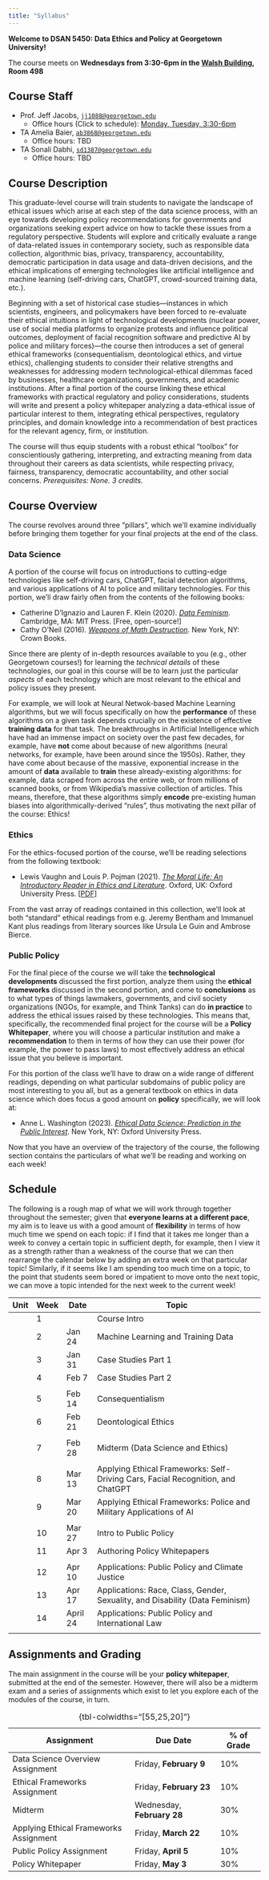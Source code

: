 ```yaml
---
title: "Syllabus"
---
```


**Welcome to DSAN 5450: Data Ethics and Policy at Georgetown University!**

The course meets on **Wednesdays from 3:30-6pm in the <a href='https://maps.app.goo.gl/fVVfDFpp4MEuukXa9' target='_blank'>Walsh Building<i class='bi bi-box-arrow-up-right ps-1'></i></a>, Room 498**

## Course Staff

* Prof. Jeff Jacobs, <a href='mailto:jj1088@georgetown.edu' target='_blank'>`jj1088@georgetown.edu`</a>
  * Office hours (Click to schedule): <a href='https://calendar.app.google/WiA9Jqit5d9mXsJf9' target='_blank'>Monday, Tuesday, 3:30-6pm</a>
* TA Amelia Baier, <a href='mailto:ab3868@georgetown.edu' target='_blank'>`ab3868@georgetown.edu`</a>
  * Office hours: TBD
* TA Sonali Dabhi, <a href='mailto:sd1387@georgetown.edu' target='_blank'>`sd1387@georgetown.edu`</a>
  * Office hours: TBD

## Course Description

This graduate-level course will train students to navigate the landscape of ethical issues which arise at each step of the data science process, with an eye towards developing policy recommendations for governments and organizations seeking expert advice on how to tackle these issues from a regulatory perspective. Students will explore and critically evaluate a range of data-related issues in contemporary society, such as responsible data collection, algorithmic bias, privacy, transparency, accountability, democratic participation in data usage and data-driven decisions, and the ethical implications of emerging technologies like artificial intelligence and machine learning (self-driving cars, ChatGPT, crowd-sourced training data, etc.).

Beginning with a set of historical case studies—instances in which scientists, engineers, and policymakers have been forced to re-evaluate their ethical intuitions in light of technological developments (nuclear power, use of social media platforms to organize protests and influence political outcomes, deployment of facial recognition software and predictive AI by police and military forces)—the course then introduces a set of general ethical frameworks (consequentialism, deontological ethics, and virtue ethics), challenging students to consider their relative strengths and weaknesses for addressing modern technological-ethical dilemmas faced by businesses, healthcare organizations, governments, and academic institutions. After a final portion of the course linking these ethical frameworks with practical regulatory and policy considerations, students will write and present a policy whitepaper analyzing a data-ethical issue of particular interest to them, integrating ethical perspectives, regulatory principles, and domain knowledge into a recommendation of best practices for the relevant agency, firm, or institution.

The course will thus equip students with a robust ethical "toolbox" for conscientiously gathering, interpreting, and extracting meaning from data throughout their careers as data scientists, while respecting privacy, fairness, transparency, democratic accountability, and other social concerns. *Prerequisites: None. 3 credits*.

## Course Overview

The course revolves around three "pillars", which we'll examine individually before bringing them together for your final projects at the end of the class.

### Data Science

A portion of the course will focus on introductions to cutting-edge technologies like self-driving cars, ChatGPT, facial detection algorithms, and various applications of AI to police and military technologies. For this portion, we'll draw fairly often from the contents of the following books:

* Catherine D'Ignazio and Lauren F. Klein (2020). <i><a href='https://data-feminism.mitpress.mit.edu/' target='_blank'>Data Feminism</a></i>. Cambridge, MA: MIT Press. [Free, open-source!]
* Cathy O'Neil (2016). <i><a href='https://en.wikipedia.org/wiki/Weapons_of_Math_Destruction' target='_blank'>Weapons of Math Destruction</a></i>. New York, NY: Crown Books.

Since there are plenty of in-depth resources available to you (e.g., other Georgetown courses!) for learning the *technical details* of these technologies, our goal in this course will be to learn just the particular *aspects* of each technology which are most relevant to the ethical and policy issues they present.

For example, we will look at Neural Netwok-based Machine Learning algorithms, but we will focus specifically on how the **performance** of these algorithms on a given task depends crucially on the existence of effective **training data** for that task. The breakthroughs in Artificial Intelligence which have had an immense impact on society over the past few decades, for example, have **not** come about because of new algorithms (neural networks, for example, have been around since the 1950s). Rather, they have come about because of the massive, exponential increase in the amount of **data** available to **train** these already-existing algorithms: for example, data scraped from across the entire web, or from millions of scanned books, or from Wikipedia's massive collection of articles. This means, therefore, that these algorithms simply **encode** pre-existing human biases into algorithmically-derived "rules", thus motivating the next pillar of the course: Ethics!

### Ethics

For the ethics-focused portion of the course, we'll be reading selections from the following textbook:

* Lewis Vaughn and Louis P. Pojman (2021). <i><a href='https://global.oup.com/ushe/product/the-moral-life-9780197610060?cc=us&lang=en&' target='_blank'>The Moral Life: An Introductory Reader in Ethics and Literature</a></i>. Oxford, UK: Oxford University Press. [<a href='https://www.dropbox.com/scl/fi/edx5t4xedli9pcfxm3330/Louis-P.-Pojman-The-Moral-Life_-An-Introductory-Reader-in-Ethics-and-Literature.pdf?rlkey=6pwuvdfed6m8mzp3d0l5rsajv&dl=1' target='_blank'>PDF</a>]

From the vast array of readings contained in this collection, we'll look at both "standard" ethical readings from e.g. Jeremy Bentham and Immanuel Kant plus readings from literary sources like Ursula Le Guin and Ambrose Bierce.

### Public Policy

For the final piece of the course we will take the **technological developments** discussed the first portion, analyze them using the **ethical frameworks** discussed in the second portion, and come to **conclusions** as to what types of things lawmakers, governments, and civil society organizations (NGOs, for example, and Think Tanks) can do **in practice** to address the ethical issues raised by these technologies. This means that, specifically, the recommended final project for the course will be a **Policy Whitepaper**, where you will choose a particular institution and make a **recommendation** to them in terms of how they can use their power (for example, the power to pass laws) to most effectively address an ethical issue that you believe is important.

For this portion of the class we'll have to draw on a wide range of different readings, depending on what particular subdomains of public policy are most interesting to you all, but as a general textbook on ethics in data science which does focus a good amount on **policy** specifically, we will look at:

* Anne L. Washington (2023). <i><a href=' https://annewashington.com/book-ethical-data-science-prediction-in-the-public-interest/' target='_blank'>Ethical Data Science: Prediction in the Public Interest</a></i>. New York, NY: Oxford University Press.

Now that you have an overview of the trajectory of the course, the following section contains the particulars of what we'll be reading and working on each week!

## Schedule

The following is a rough map of what we will work through together throughout the semester; given that **everyone learns at a different pace**, my aim is to leave us with a good amount of **flexibility** in terms of how much time we spend on each topic: if I find that it takes me longer than a week to convey a certain topic in sufficient depth, for example, then I view it as a strength rather than a weakness of the course that we can then rearrange the calendar below by adding an extra week on that particular topic! Similarly, if it seems like I am spending too much time on a topic, to the point that students seem bored or impatient to move onto the next topic, we can move a topic intended for the next week to the current week!

```{=html}
<table class='sticky-table'>
<thead>
<tr class='sticky-head'>
    <th>Unit</th>
    <th>Week</th>
    <th>Date</th>
    <th>Topic</th>
</tr>
</thead>
<tbody>
<tr>
    <td><span data-qmd="**Unit 1**: Data-Scientific Issues"></span></td>
    <td>1</td>
    <td><span data-qmd="Jan 17"></span></td>
    <td>Course Intro</td>
</tr>
<tr>
    <td></td>
    <td>2</td>
    <td>Jan 24</td>
    <td>Machine Learning and Training Data</td>
</tr>
<tr>
    <td></td>
    <td>3</td>
    <td>Jan 31</td>
    <td>Case Studies Part 1</td>
</tr>
<tr>
    <td></td>
    <td>4</td>
    <td>Feb 7</td>
    <td>Case Studies Part 2</td>
</tr>
<tr>
    <td></td>
    <td></td>
    <td><span data-qmd="*Feb 9 (Friday)*"></span></td>
    <td><span data-qmd="*Deliverable: Data Science*"></span></td>
</tr>
<tr class='new-unit'>
    <td><span data-qmd="**Unit 2**: Ethical Frameworks"></span></td>
    <td>5</td>
    <td>Feb 14</td>
    <td>Consequentialism</td>
</tr>
<tr>
    <td></td>
    <td>6</td>
    <td>Feb 21</td>
    <td>Deontological Ethics</td>
</tr>
<tr>
    <td></td>
    <td></td>
    <td><span data-qmd="*Feb 23 (Friday)*"></span></td>
    <td><span data-qmd="*Deliverable: Ethical Frameworks*"></span></td>
</tr>
<tr>
    <td></td>
    <td>7</td>
    <td>Feb 28</td>
    <td>Midterm (Data Science and Ethics)</td>
</tr>
<tr>
    <td></td>
    <td></td>
    <td><span data-qmd="*Mar 6*"></span></td>
    <td><span data-qmd="*No Class (Spring Break)*"></span></td>
</tr>
<tr class='new-unit'>
    <td><span data-qmd="**Unit 3:** Applying Ethical Frameworks"></span></td>
    <td>8</td>
    <td>Mar 13</td>
    <td>Applying Ethical Frameworks: Self-Driving Cars, Facial Recognition, and ChatGPT</td>
</tr>
<tr>
    <td></td>
    <td>9</td>
    <td>Mar 20</td>
    <td>Applying Ethical Frameworks: Police and Military Applications of AI</td>
</tr>
<tr>
    <td></td>
    <td></td>
    <td><span data-qmd="*Mar 22 (Friday)*"></span></td>
    <td><span data-qmd="*Deliverable: Applying Ethical Frameworks*"></span></td>
</tr>
<tr class='new-unit'>
    <td><span data-qmd="**Unit 4**: Public Policy"></span></td>
    <td>10</td>
    <td>Mar 27</td>
    <td>Intro to Public Policy</td>
</tr>
<tr>
    <td></td>
    <td>11</td>
    <td>Apr 3</td>
    <td>Authoring Policy Whitepapers</td>
</tr>
<tr>
    <td></td>
    <td></td>
    <td><span data-qmd="*Apr 5 (Friday)*"></span></td>
    <td><span data-qmd="*Deliverable: Public Policy*"></span></td>
</tr>
<tr>
    <td></td>
    <td>12</td>
    <td>Apr 10</td>
    <td>Applications: Public Policy and Climate Justice</td>
</tr>
<tr>
    <td></td>
    <td>13</td>
    <td>Apr 17</td>
    <td>Applications: Race, Class, Gender, Sexuality, and Disability (Data Feminism)</td>
</tr>
<tr>
    <td></td>
    <td>14</td>
    <td>April 24</td>
    <td>Applications: Public Policy and International Law</td>
</tr>
<tr>
    <td></td>
    <td></td>
    <td><span data-qmd="*May 3 (Friday)*"></span></td>
    <td><span data-qmd="*Deliverable: Policy Whitepaper*"></span></td>
</tr>
</tbody>
</table>
```

## Assignments and Grading

The main assignment in the course will be your **policy whitepaper**, submitted at the end of the semester. However, there will also be a midterm exam and a series of assignments which exist to let you explore each of the modules of the course, in turn.

| Assignment | Due Date | % of Grade |
| - | - | - |
| Data Science Overview Assignment | Friday, **February 9** | 10% |
| Ethical Frameworks Assignment | Friday, **February 23** | 10% |
| Midterm | Wednesday, **February 28** | 30% |
| Applying Ethical Frameworks Assignment | Friday, **March 22** | 10% |
| Public Policy Assignment | Friday, **April 5** | 10% |
| Policy Whitepaper | Friday, **May 3** | 30% |

: {tbl-colwidths="[55,25,20]"}